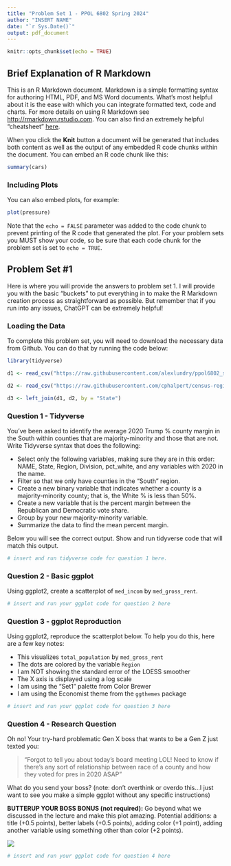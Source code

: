 ```yaml
---
title: "Problem Set 1 - PPOL 6802 Spring 2024"
author: "INSERT NAME"
date: "`r Sys.Date()`"
output: pdf_document
---
```


```r
knitr::opts_chunk$set(echo = TRUE)
```

## Brief Explanation of R Markdown

This is an R Markdown document. Markdown is a simple formatting syntax for authoring HTML, PDF, and MS Word documents. What's most helpful about it is the ease with which you can integrate formatted text, code and charts. For more details on using R Markdown see <http://rmarkdown.rstudio.com>. You can also find an extremely helpful "cheatsheet" [here](https://www.rstudio.com/wp-content/uploads/2015/02/rmarkdown-cheatsheet.pdf).

When you click the **Knit** button a document will be generated that includes both content as well as the output of any embedded R code chunks within the document. You can embed an R code chunk like this:

```r
summary(cars)
```

### Including Plots

You can also embed plots, for example:

```r
plot(pressure)
```

Note that the `echo = FALSE` parameter was added to the code chunk to prevent printing of the R code that generated the plot. For your problem sets you MUST show your code, so be sure that each code chunk for the problem set is set to `echo = TRUE`.

## Problem Set #1

Here is where you will provide the answers to problem set 1. I will provide you with the basic "buckets" to put everything in to make the R Markdown creation process as straightforward as possible. But remember that if you run into any issues, ChatGPT can be extremely helpful!

### Loading the Data

To complete this problem set, you will need to download the necessary data from Github. You can do that by running the code below:

```r
library(tidyverse)

d1 <- read_csv("https://raw.githubusercontent.com/alexlundry/ppol6802_spring24/main/problem_sets/datasets/pset1_county_data.csv")

d2 <- read_csv("https://raw.githubusercontent.com/cphalpert/census-regions/master/us%20census%20bureau%20regions%20and%20divisions.csv")

d3 <- left_join(d1, d2, by = "State")
```

### Question 1 - Tidyverse

You've been asked to identify the average 2020 Trump % county margin in the South within counties that are majority-minority and those that are not. Write Tidyverse syntax that does the following:

-   Select only the following variables, making sure they are in this order: NAME, State, Region, Division, pct_white, and any variables with 2020 in the name.
-   Filter so that we only have counties in the "South" region.
-   Create a new binary variable that indicates whether a county is a majority-minority county; that is, the White % is less than 50%.
-   Create a new variable that is the percent margin between the Republican and Democratic vote share.
-   Group by your new majority-minority variable.
-   Summarize the data to find the mean percent margin.

Below you will see the correct output. Show and run tidyverse code that will match this output.

```r
# insert and run tidyverse code for question 1 here.

```

### Question 2 - Basic ggplot

Using ggplot2, create a scatterplot of `med_incom` by `med_gross_rent`.

```r
# insert and run your ggplot code for question 2 here
```

### Question 3 - ggplot Reproduction

Using ggplot2, reproduce the scatterplot below. To help you do this, here are a few key notes:

-   This visualizes `total_population` by `med_gross_rent`
-   The dots are colored by the variable `Region`
-   I am NOT showing the standard error of the LOESS smoother
-   The X axis is displayed using a log scale
-   I am using the "Set1" palette from Color Brewer
-   I am using the Economist theme from the `ggthemes` package

```r
# insert and run your ggplot code for question 3 here
```

### Question 4 - Research Question

Oh no! Your try-hard problematic Gen X boss that wants to be a Gen Z just texted you:

> "Forgot to tell you about today's board meeting LOL! Need to know if there's any sort of relationship between race of a county and how they voted for pres in 2020 ASAP"

What do you send your boss? (note: don't overthink or overdo this...I just want to see you make a simple ggplot without any specific instructions)

**BUTTERUP YOUR BOSS BONUS (not required):** Go beyond what we discussed in the lecture and make this plot amazing. Potential additions: a title (+0.5 points), better labels (+0.5 points), adding color (+1 point), adding another variable using something other than color (+2 points).

![](~/Dropbox/Teaching/PPOL 6802/ppol6802-spring24/problem_sets/ggplot_mcmahon_meme.jpg)


```r
# insert and run your ggplot code for question 4 here
```
